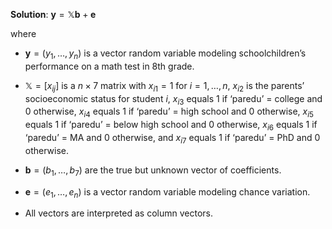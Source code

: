 **Solution**:
$\mathbf{y} = \mathbb{X} \mathbf{b} + \mathbf{e}$

where

  * $\mathbf{y} =(y_1, \dots, y_n)$ is a vector random variable modeling schoolchildren's performance on a math test in 8th grade.
  
  * $\mathbb{X} = [x_{ij}]$ is a $n \times 7$ matrix with $x_{i1}=1$ for $i = 1, \dots, n$, $x_{i2}$ is the parents' socioeconomic status for student $i$, $x_{i3}$ equals 1 if 'paredu' = college and 0 otherwise, $x_{i4}$ equals 1 if 'paredu' = high school and 0 otherwise, $x_{i5}$ equals 1 if 'paredu' = below high school and 0 otherwise, $x_{i6}$ equals 1 if 'paredu' = MA and 0 otherwise, and $x_{i7}$ equals 1 if 'paredu' = PhD and 0 otherwise.
  
  * $\mathbf{b} = (b_1, \dots, b_7)$ are the true but unknown vector of coefficients.
  
  * $\mathbf{e} = (e_1, \dots, e_n)$ is a vector random variable modeling chance variation.
  
  * All vectors are interpreted as column vectors.


